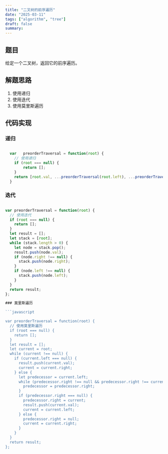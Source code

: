 ```yaml
---
title: "二叉树的前序遍历"
date: "2025-03-11"
tags: ["algorithm", "tree"]
draft: false
summary:
---
```


## 题目

给定一个二叉树，返回它的前序遍历。

## 解题思路

1. 使用递归
2. 使用迭代
3. 使用莫里斯遍历

## 代码实现 

### 递归

```javascript   

  var   preorderTraversal = function(root) {
    // 使用递归
    if (root === null) {
        return [];
    }
    return [root.val, ...preorderTraversal(root.left), ...preorderTraversal(root.right)];
  }
```

### 迭代

```javascript

var preorderTraversal = function(root) {
  // 使用迭代
  if (root === null) {
    return [];
  }
  let result = [];
  let stack = [root];
  while (stack.length > 0) {
    let node = stack.pop(); 
    result.push(node.val);
    if (node.right !== null) {
      stack.push(node.right);
    }
    if (node.left !== null) {
      stack.push(node.left);
    }
  }
  return result;
};

### 莫里斯遍历

```javascript

var preorderTraversal = function(root) {
  // 使用莫里斯遍历
  if (root === null) {
    return [];
  }
  let result = [];
  let current = root;
  while (current !== null) {
    if (current.left === null) {
      result.push(current.val);
      current = current.right;
    } else {
      let predecessor = current.left;
      while (predecessor.right !== null && predecessor.right !== current) {
        predecessor = predecessor.right;
      }
      if (predecessor.right === null) {
        predecessor.right = current;    
        result.push(current.val);   
        current = current.left;
      } else {
        predecessor.right = null;
        current = current.right;
      }
    }
  }
  return result;
};









